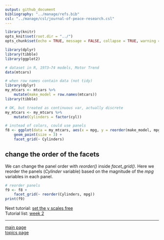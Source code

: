```yaml
---
output: github_document
bibliography: "../manage/refs.bib" 
csl: "../manage/csl/journal-of-peace-research.csl"
---
```


```r
library(knitr)
opts_knit$set(root.dir = "../")
opts_chunk$set(echo = TRUE, message = FALSE, collapse = TRUE, warning = FALSE, cache.path = "tut-07-images")
```


```r
library(dplyr)
library(tibble)
library(ggplot2)

# dataset in R, 1973–74 models, Motor Trend
data(mtcars)

# when row names contain data (not tidy)
library(dplyr)
my_mtcars <- mtcars %>%
	mutate(make_model = row.names(mtcars))
library(tibble)

# OK, but treated as continuous var, actually discrete
my_mtcars <- my_mtcars %>%
	mutate(Cylinders = factor(cyl))

# instead of colors, could use panels
f8 <- ggplot(data = my_mtcars, aes(x = mpg, y = reorder(make_model, mpg))) +
	geom_point(size = 3) +
	facet_grid(~ Cylinders)
```







## change the order of the facets

We can change the panel order with *reorder()*  inside *facet_grid()*. Here we reorder the panels (*Cylinder* variable) based on the magnitude of the *mpg* variables in each panel. 

```r
# reorder panels
f9 <- f8 +
	facet_grid(~ reorder(Cylinders, mpg))
print(f9)
```

Next tutorial: [set the y scales free](tut-0709_free-scales.md)<br>
Tutorial list: [week 2](week-02_assignments.md)  

---
 
[main page](../README.md)<br>
[topics page](../README-by-topic.md) 




